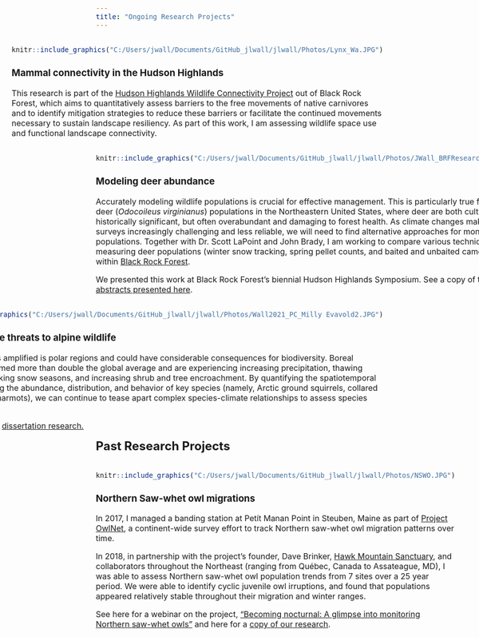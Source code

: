 ```yaml
---
title: "Ongoing Research Projects"
---
```


<style type="text/css">
  body{
  font-size: 12pt;
}
</style>

<div style= "float:right;position: relative">

```r
knitr::include_graphics("C:/Users/jwall/Documents/GitHub_jlwall/jlwall/Photos/Lynx_Wa.JPG")
```

### Mammal connectivity in the Hudson Highlands

This research is part of the [Hudson Highlands Wildlife Connectivity Project](https://blackrockforest.org/wildlife-connectivity) out of Black Rock Forest, which aims to quantitatively assess barriers to the free movements of native carnivores and to identify mitigation strategies to reduce these barriers or facilitate the continued movements necessary to sustain landscape resiliency. As part of this work, I am assessing wildlife space use and functional landscape connectivity. 

</div>


---

<div text style= "float:left; position: relative">

```r
knitr::include_graphics("C:/Users/jwall/Documents/GitHub_jlwall/jlwall/Photos/JWall_BRFResearchSymposium.JPG")
```


### Modeling deer abundance

Accurately modeling wildlife populations is crucial for effective management. This is particularly true for white-tailed deer (*Odocoileus virginianus*) populations in the Northeastern United States, where deer are both culturally and historically significant, but often overabundant and damaging to forest health. As climate changes make traditional surveys increasingly challenging and less reliable, we will need to find alternative approaches for monitoring populations. Together with Dr. Scott LaPoint and John Brady, I am working to compare various techniques for measuring deer populations (winter snow tracking, spring pellet counts, and baited and unbaited camera trap surveys) within [Black Rock Forest](www.blackrockforest.org). 

We presented this work at Black Rock Forest's biennial Hudson Highlands Symposium. See a copy of the [2025 abstracts presented here](https://www.blackrockforest.org/past-research-symposium-presentations).

</div>


---

<div text style= "float:right; position: relative">

```r
knitr::include_graphics("C:/Users/jwall/Documents/GitHub_jlwall/jlwall/Photos/Wall2021_PC_Milly Evavold2.JPG")
```


### Climate change threats to alpine wildlife

Climate change is amplified is polar regions and could have considerable consequences for biodiversity. Boreal regions have warmed more than double the global average and are experiencing increasing precipitation, thawing permafrost, shrinking snow seasons, and increasing shrub and tree encroachment. By quantifying the spatiotemporal factors influencing the abundance, distribution, and behavior of key species (namely, Arctic ground squirrels, collared pika, and hoary marmots), we can continue to tease apart complex species-climate relationships to assess species vulnerability.

See a copy of my [dissertation research.](https://scholarworks.umt.edu/etd/12293/)

</div>
    
---

## Past Research Projects

<div text style= "float:left; position: relative">

```r
knitr::include_graphics("C:/Users/jwall/Documents/GitHub_jlwall/jlwall/Photos/NSWO.JPG")
```


### Northern Saw-whet owl migrations

In 2017, I managed a banding station at Pet&#237;t Manan Point in Steuben, Maine as part of [Project OwlNet](www.projectowlnet.org), a continent-wide survey effort to track Northern saw-whet owl migration patterns over time. 

In 2018, in partnership with the project's founder, Dave Brinker, [Hawk Mountain Sanctuary](http://hawkmountain.org), and collaborators throughout the Northeast (ranging from Qu&#233;bec, Canada to Assateague, MD), I was able to assess Northern saw-whet owl population trends from 7 sites over a 25 year period. We were able to identify cyclic juvenile owl irruptions, and found that populations appeared relatively stable throughout their migration and winter ranges.

See here for a webinar on the project, ["Becoming nocturnal: A glimpse into monitoring Northern saw-whet owls"](https://www.youtube.com/watch?v=zOiK1mbA23U) and here for a [copy of our research](https://bioone.org/journals/the-wilson-journal-of-ornithology/volume-132/issue-3/19-125/Twenty-five-year-population-trends-in-Northern-Saw-whet-Owl/10.1676/19-125.short).


</div>  
